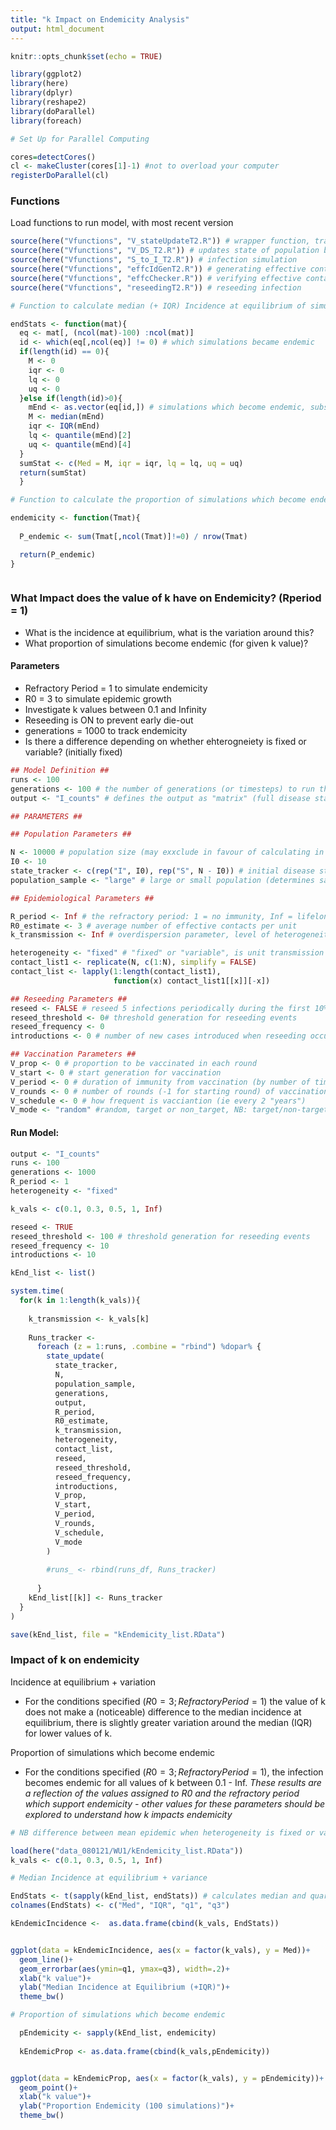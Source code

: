 ```yaml
---
title: "k Impact on Endemicity Analysis"
output: html_document
---
```


```r
knitr::opts_chunk$set(echo = TRUE)

```

```r
library(ggplot2)
library(here)
library(dplyr)
library(reshape2)
library(doParallel)
library(foreach)

```

```r

# Set Up for Parallel Computing

cores=detectCores()
cl <- makeCluster(cores[1]-1) #not to overload your computer
registerDoParallel(cl)


```


### Functions

Load functions to run model, with most recent version

```r
source(here("Vfunctions", "V_stateUpdateT2.R")) # wrapper function, tracks epidemic in population over generations
source(here("Vfunctions", "V_DS_T2.R")) # updates state of population based on current generation
source(here("Vfunctions", "S_to_I_T2.R")) # infection simulation
source(here("Vfunctions", "effcIdGenT2.R")) # generating effective contact IDs
source(here("Vfunctions", "effcChecker.R")) # verifying effective contact IDs
source(here("Vfunctions", "reseedingT2.R")) # reseeding infection

```

```r

# Function to calculate median (+ IQR) Incidence at equilibrium of simulations which become endemic

endStats <- function(mat){
  eq <- mat[, (ncol(mat)-100) :ncol(mat)]
  id <- which(eq[,ncol(eq)] != 0) # which simulations became endemic 
  if(length(id) == 0){
    M <- 0 
    iqr <- 0
    lq <- 0
    uq <- 0
  }else if(length(id)>0){
    mEnd <- as.vector(eq[id,]) # simulations which become endemic, subset for last 100 generations
    M <- median(mEnd)
    iqr <- IQR(mEnd)
    lq <- quantile(mEnd)[2]
    uq <- quantile(mEnd)[4]
  }
  sumStat <- c(Med = M, iqr = iqr, lq = lq, uq = uq)
  return(sumStat)  
  }

```




```r

# Function to calculate the proportion of simulations which become endemic

endemicity <- function(Tmat){
  
  P_endemic <- sum(Tmat[,ncol(Tmat)]!=0) / nrow(Tmat) 

  return(P_endemic)
}



```


### What Impact does the value of k have on Endemicity? (Rperiod = 1)
  + What is the incidence at equilibrium, what is the variation around this?
  + What proportion of simulations become endemic (for given k value)?
  
#### Parameters

* Refractory Period = 1 to simulate endemicity
* R0 = 3 to simulate epidemic growth
* Investigate k values between 0.1 and Infinity
* Reseeding is ON to prevent early die-out
* generations = 1000 to track endemicity
* Is there a difference depending on whether ehterogneiety is fixed or variable? (initially fixed)

```r

## Model Definition ##
runs <- 100
generations <- 100 # the number of generations (or timesteps) to run the model over
output <- "I_counts" # defines the output as "matrix" (full disease state and ID of units) or "counts" (number of units in S,I,R states or "I_counts" (returns only count of infected units over time)

## PARAMETERS ##

## Population Parameters ##

N <- 10000 # population size (may exxclude in favour of calculating in state_update function)
I0 <- 10
state_tracker <- c(rep("I", I0), rep("S", N - I0)) # initial disease state of units in population
population_sample <- "large" # large or small population (determines sampling strategy)

## Epidemiological Parameters ##

R_period <- Inf # the refractory period: 1 = no immunity, Inf = lifelong immunity
R0_estimate <- 3 # average number of effective contacts per unit
k_transmission <- Inf # overdispersion parameter, level of heterogeneity in effective contact potential: 0.1 = high heterogneiety, Inf = homogeneous

heterogeneity <- "fixed" # "fixed" or "variable", is unit transmission potential constant through time?
contact_list1 <- replicate(N, c(1:N), simplify = FALSE) 
contact_list <- lapply(1:length(contact_list1), 
                       function(x) contact_list1[[x]][-x]) 

## Reseeding Parameters ##
reseed <- FALSE # reseed 5 infections periodically during the first 10% of generations
reseed_threshold <- 0# threshold generation for reseeding events
reseed_frequency <- 0
introductions <- 0 # number of new cases introduced when reseeding occurs

## Vaccination Parameters ##
V_prop <- 0 # proportion to be vaccinated in each round
V_start <- 0 # start generation for vaccination
V_period <- 0 # duration of immunity from vaccination (by number of timesteps)
V_rounds <- 0 # number of rounds (-1 for starting round) of vaccination in programme
V_schedule <- 0 # how frequent is vacciantion (ie every 2 "years")
V_mode <- "random" #random, target or non_target, NB: target/non-target only possible if heterogneiety is fixed

```

#### Run Model: 

```r
output <- "I_counts"
runs <- 100
generations <- 1000
R_period <- 1
heterogeneity <- "fixed"

k_vals <- c(0.1, 0.3, 0.5, 1, Inf)

reseed <- TRUE
reseed_threshold <- 100 # threshold generation for reseeding events
reseed_frequency <- 10
introductions <- 10

kEnd_list <- list()

system.time(
  for(k in 1:length(k_vals)){
    
    k_transmission <- k_vals[k]
    
    Runs_tracker <-
      foreach (z = 1:runs, .combine = "rbind") %dopar% {  
        state_update(
          state_tracker, 
          N, 
          population_sample,
          generations,
          output, 
          R_period, 
          R0_estimate,
          k_transmission, 
          heterogeneity,
          contact_list,
          reseed,
          reseed_threshold,
          reseed_frequency,
          introductions,
          V_prop, 
          V_start,
          V_period,
          V_rounds,
          V_schedule,
          V_mode
        )
        
        #runs_ <- rbind(runs_df, Runs_tracker)
        
      }
    kEnd_list[[k]] <- Runs_tracker
  }
)

save(kEnd_list, file = "kEndemicity_list.RData")
```



### Impact of k on endemicity

Incidence at equilibrium + variation

* For the conditions specified ($R0 = 3; RefractoryPeriod = 1$) the value of k does not make a (noticeable) difference to the median incidence at equilibrium, there is slightly greater variation around the median (IQR) for lower values of k. 


Proportion of simulations which become endemic

* For the conditions specified ($R0 = 3; RefractoryPeriod = 1$), the infection becomes endemic for all values of k between 0.1 - Inf. 
*These results are a reflection of the values assigned to R0 and the refractory period which support endemicity - other values for these parameters should be explored to understand how k impacts endemicity*

```r

# NB difference between mean epidemic when heterogeneity is fixed or variable is qualitative

load(here("data_080121/WU1/kEndemicity_list.RData"))
k_vals <- c(0.1, 0.3, 0.5, 1, Inf)

# Median Incidence at equilibrium + variance 

EndStats <- t(sapply(kEnd_list, endStats)) # calculates median and quartiles for Incidence at Equilbrium over different k values
colnames(EndStats) <- c("Med", "IQR", "q1", "q3")

kEndemicIncidence <-  as.data.frame(cbind(k_vals, EndStats))


ggplot(data = kEndemicIncidence, aes(x = factor(k_vals), y = Med))+
  geom_line()+
  geom_errorbar(aes(ymin=q1, ymax=q3), width=.2)+
  xlab("k value")+
  ylab("Median Incidence at Equilibrium (+IQR)")+
  theme_bw()

# Proportion of simulations which become endemic

  pEndemicity <- sapply(kEnd_list, endemicity)
  
  kEndemicProp <- as.data.frame(cbind(k_vals,pEndemicity))


ggplot(data = kEndemicProp, aes(x = factor(k_vals), y = pEndemicity))+
  geom_point()+
  xlab("k value")+
  ylab("Proportion Endemicity (100 simulations)")+
  theme_bw()

```

